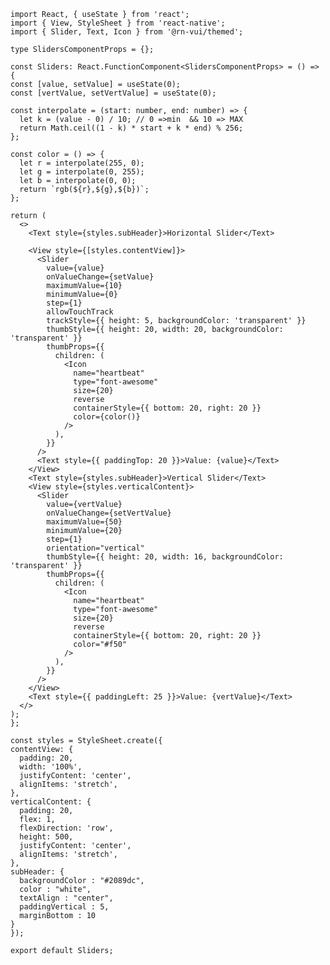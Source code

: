 ```SnackPlayer name=RNE Slider
import React, { useState } from 'react';
import { View, StyleSheet } from 'react-native';
import { Slider, Text, Icon } from '@rn-vui/themed';

type SlidersComponentProps = {};

const Sliders: React.FunctionComponent<SlidersComponentProps> = () => {
const [value, setValue] = useState(0);
const [vertValue, setVertValue] = useState(0);

const interpolate = (start: number, end: number) => {
  let k = (value - 0) / 10; // 0 =>min  && 10 => MAX
  return Math.ceil((1 - k) * start + k * end) % 256;
};

const color = () => {
  let r = interpolate(255, 0);
  let g = interpolate(0, 255);
  let b = interpolate(0, 0);
  return `rgb(${r},${g},${b})`;
};

return (
  <>
    <Text style={styles.subHeader}>Horizontal Slider</Text>

    <View style={[styles.contentView]}>
      <Slider
        value={value}
        onValueChange={setValue}
        maximumValue={10}
        minimumValue={0}
        step={1}
        allowTouchTrack
        trackStyle={{ height: 5, backgroundColor: 'transparent' }}
        thumbStyle={{ height: 20, width: 20, backgroundColor: 'transparent' }}
        thumbProps={{
          children: (
            <Icon
              name="heartbeat"
              type="font-awesome"
              size={20}
              reverse
              containerStyle={{ bottom: 20, right: 20 }}
              color={color()}
            />
          ),
        }}
      />
      <Text style={{ paddingTop: 20 }}>Value: {value}</Text>
    </View>
    <Text style={styles.subHeader}>Vertical Slider</Text>
    <View style={styles.verticalContent}>
      <Slider
        value={vertValue}
        onValueChange={setVertValue}
        maximumValue={50}
        minimumValue={20}
        step={1}
        orientation="vertical"
        thumbStyle={{ height: 20, width: 16, backgroundColor: 'transparent' }}
        thumbProps={{
          children: (
            <Icon
              name="heartbeat"
              type="font-awesome"
              size={20}
              reverse
              containerStyle={{ bottom: 20, right: 20 }}
              color="#f50"
            />
          ),
        }}
      />
    </View>
    <Text style={{ paddingLeft: 25 }}>Value: {vertValue}</Text>
  </>
);
};

const styles = StyleSheet.create({
contentView: {
  padding: 20,
  width: '100%',
  justifyContent: 'center',
  alignItems: 'stretch',
},
verticalContent: {
  padding: 20,
  flex: 1,
  flexDirection: 'row',
  height: 500,
  justifyContent: 'center',
  alignItems: 'stretch',
},
subHeader: {
  backgroundColor : "#2089dc",
  color : "white",
  textAlign : "center",
  paddingVertical : 5,
  marginBottom : 10
}
});

export default Sliders;
```
